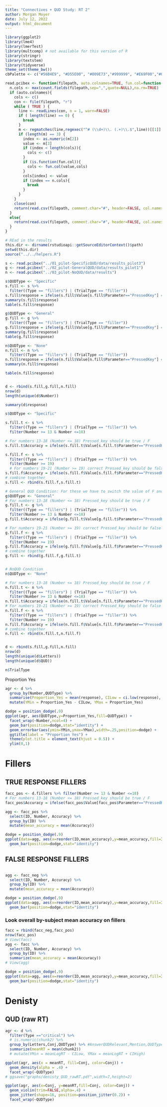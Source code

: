 ```yaml
---
title: "Connectives + QUD Study: RT 2"
author: Morgan Moyer
date: July 12, 2022
output: html_document
---
```


```r
library(ggplot2)
library(lme4)
library(lmerTest)
library(multcomp) # not available for this version of R
library(stringr)
library(textstem)
library(tidyverse)
theme_set(theme_bw())
cbPalette <- c("#56B4E9", "#D55E00", "#009E73","#999999", "#E69F00","#009E73","#56B4E9", "#D55E00", "#009E73","#999999", "#E69F00","#009E73","#56B4E9", "#D55E00", "#009E73","#999999", "#E69F00","#009E73","#56B4E9", "#D55E00", "#009E73","#999999", "#E69F00","#009E73")
```


```r
read.pcibex <- function(filepath, auto.colnames=TRUE, fun.col=function(col,cols){cols[cols==col]<-paste(col,"Ibex",sep=".");return(cols)}) {
  n.cols <- max(count.fields(filepath,sep=",",quote=NULL),na.rm=TRUE)
  if (auto.colnames){
    cols <- c()
    con <- file(filepath, "r")
    while ( TRUE ) {
      line <- readLines(con, n = 1, warn=FALSE)
      if ( length(line) == 0) {
        break
      }
      m <- regmatches(line,regexec("^# (\\d+)\\. (.+)\\.$",line))[[1]]
      if (length(m) == 3) {
        index <- as.numeric(m[2])
        value <- m[3]
        if (index < length(cols)){
          cols <- c()
        }
        if (is.function(fun.col)){
          cols <- fun.col(value,cols)
        }
        cols[index] <- value
        if (index == n.cols){
          break
        }
      }
    }
    close(con)
    return(read.csv(filepath, comment.char="#", header=FALSE, col.names=cols))
  }
  else{
    return(read.csv(filepath, comment.char="#", header=FALSE, col.names=seq(1:n.cols)))
  }
}

```


```r
# REad in the results
this.dir <- dirname(rstudioapi::getSourceEditorContext()$path)
setwd(this.dir)
source("../../helpers.R")

s <- read.pcibex("../01_pilot-SpecificQUD/data/results_pilot3")
g <- read.pcibex("../02_pilot-GeneralQUD/data/results_pilot1")
n <- read.pcibex("../03_pilot-NoQUD/data/results")
```


```r
s$QUDType <- "Specific"
s.fill <- s %>% 
  filter((Type == "fillers") | (TrialType == "filler")) 
s.fill$response = ifelse(s.fill$Value[s.fill$Parameter=="PressedKey"] == "F",0,1)
summary(s.fill$response)
table(s.fill$response)

g$QUDType <- "General"
g.fill <- g %>% 
  filter((Type == "fillers") | (TrialType == "filler")) 
g.fill$response = ifelse(g.fill$Value[g.fill$Parameter=="PressedKey"] == "F",1,0)
summary(g.fill$response)
table(g.fill$response)

n$QUDType <- "None"
n.fill <- n %>% 
  filter((Type == "fillers") | (TrialType == "filler"))
n.fill$response = ifelse(n.fill$Value[n.fill$Parameter=="PressedKey"] == "F",0,1)
summary(n.fill$response)

table(n.fill$response)


d <- rbind(s.fill,g.fill,n.fill)
nrow(d)
length(unique(d$Number))

summary(d$response)

```


```r
s$QUDType <- "Specific"

s.fill.t <- s %>% 
  filter((Type == "fillers") | (TrialType == "filler")) %>% 
  filter(Number >= 13 & Number <=18)

# For numbers 13-18 (Number <= 18) Pressed_key should be true / F
s.fill.t$Accuracy = ifelse(s.fill.t$Value[s.fill.t$Parameter=="PressedKey"] == "F",1,0)

s.fill.f <- s %>% 
  filter((Type == "fillers") | (TrialType == "filler")) %>% 
  filter(Number >= 19)
  # For numbers 19-21 (Number >= 19) correct Pressed_key should be false / J
s.fill.f$Accuracy = ifelse(s.fill.f$Value[s.fill.f$Parameter=="PressedKey"] == "J",1,0)
# combine together
s.fill <- rbind(s.fill.f,s.fill.t)

# General QUD Condition: For these we have to switch the value of F and J
g$QUDType <- "General"
# For numbers 13-18 (Number <= 18) Pressed_key should be true / F
g.fill.t <- g %>% 
  filter((Type == "fillers") | (TrialType == "filler")) %>% 
  filter(Number >= 13 & Number <=18)
g.fill.t$Accuracy = ifelse(g.fill.t$Value[g.fill.t$Parameter=="PressedKey"] == "F",0,1)

# For numbers 19-21 (Number >= 19) correct Pressed_key should be false / J
g.fill.f <- g %>% 
  filter((Type == "fillers") | (TrialType == "filler")) %>% 
  filter(Number >= 19)
g.fill.f$Accuracy = ifelse(g.fill.f$Value[g.fill.f$Parameter=="PressedKey"] == "J",0,1)
# combine together
g.fill <- rbind(g.fill.f,g.fill.t)


# NoQUD Condition
n$QUDType <- "None"

# For numbers 13-18 (Number <= 18) Pressed_key should be true / F
n.fill.t <- n %>% 
  filter((Type == "fillers") | (TrialType == "filler")) %>% 
  filter(Number >= 13 & Number <=18)
n.fill.t$Accuracy = ifelse(n.fill.t$Value[n.fill.t$Parameter=="PressedKey"] == "F",1,0)
# For numbers 19-21 (Number >= 19) correct Pressed_key should be false / J
n.fill.f <- n %>% 
  filter((Type == "fillers") | (TrialType == "filler")) %>% 
  filter(Number >= 19)
n.fill.f$Accuracy = ifelse(n.fill.f$Value[n.fill.f$Parameter=="PressedKey"] == "J",1,0)
# combine together
n.fill <- rbind(n.fill.t,n.fill.f)


d <- rbind(s.fill,g.fill,n.fill)
nrow(d)
length(unique(d$Letters))
length(unique(d$QUD))

n$TrialType

```

Proportion Yes
```r
agr <- d %>%
  group_by(Number,QUDType) %>%
  summarise(Proportion_Yes = mean(response), CILow = ci.low(response), CIHigh = ci.high(response)) %>%
  mutate(YMin = Proportion_Yes - CILow, YMax = Proportion_Yes)

dodge = position_dodge(.9)
ggplot(agr, aes(QUDType,y=Proportion_Yes,fill=QUDType)) +
  facet_wrap(~Number,ncol=4) +
  geom_bar(position=dodge,stat="identity") +
  geom_errorbar(aes(ymin=YMin,ymax=YMax),width=.25,position=dodge) +
  ggtitle(label = "Proportion Yes") +
  theme(plot.title = element_text(hjust = 0.5)) +
  ylim(0,1)

```





# Fillers

## TRUE RESPONSE FILLERS
```r
facc_pos <- d.fillers %>% filter(Number >= 13 & Number <=18)
# For numbers 13-18 (Number <= 18) Pressed_key should be true / F
facc_pos$Accuracy = ifelse(facc_pos$Value[facc_pos$Parameter=="PressedKey"] == "F",1,0)
```

```r
agg <- facc_pos %>%
  select(ID, Number, Accuracy) %>%
  group_by(ID) %>%
  mutate(mean_accuracy = mean(Accuracy))

dodge = position_dodge(.9)
ggplot(data=agg, aes(x=reorder(ID,mean_accuracy),y=mean_accuracy,fill=ID)) +
  geom_bar(position=dodge,stat="identity")

```

## FALSE RESPONSE FILLERS
```r

```

```r
agg <- facc_neg %>%
  select(ID, Number, Accuracy) %>%
  group_by(ID) %>%
  mutate(mean_accuracy = mean(Accuracy))

dodge = position_dodge(.9)
ggplot(data=agg, aes(x=reorder(ID,mean_accuracy),y=mean_accuracy,fill=ID)) +
  geom_bar(position=dodge,stat="identity")

```

### Look overall by-subject mean accuracy on fillers
```r
facc = rbind(facc_neg,facc_pos)
nrow(facc_pos)
# View(facc)
agg <- facc %>%
  select(ID, Number, Accuracy) %>%
  group_by(ID) %>%
  summarize(mean_accuracy = mean(Accuracy))
# View(agg)

dodge = position_dodge(.9)
ggplot(data=agg, aes(x=reorder(ID,mean_accuracy),y=mean_accuracy,fill=ID)) +
  geom_bar(position=dodge,stat="identity")
```




# Denisty

## QUD (raw RT)
```r
agr <- d %>%
  filter(Type =="critical") %>%
  # is.numeric(chunk2) %>%
  group_by(Letters,Conj,QUDType) %>% #AnswerQUDRelevant,Mention,QUDType
  summarize(meanRT = mean(chunk2)) 
  # mutate(YMin = meanLogRT - CILow, YMax = meanLogRT + CIHigh)

ggplot(agr, aes(x = meanRT, fill=Conj, color=Conj)) +
  geom_density(alpha = .4) +
  facet_wrap(~QUDType)
# ggsave("graphs/denisty_QUD_rawRT.pdf",width=7,height=2)

ggplot(agr, aes(x=Conj, y=meanRT,fill=Conj, color=Conj)) + 
  geom_violin(trim=FALSE,alpha=.4) +
  geom_jitter(shape=16, position=position_jitter(0.2)) +
  facet_wrap(~QUDType)
```

